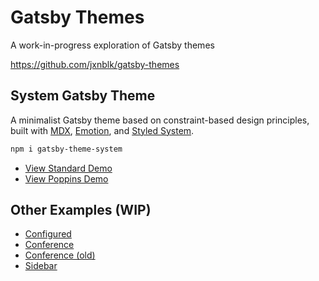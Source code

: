 
# Gatsby Themes

A work-in-progress exploration of Gatsby themes

https://github.com/jxnblk/gatsby-themes

## System Gatsby Theme

A minimalist Gatsby theme based on constraint-based design principles, built with [MDX][], [Emotion][], and [Styled System][].

```sh
npm i gatsby-theme-system
```

- [View Standard Demo](/examples/system)
- [View Poppins Demo](/examples/system-poppins)

## Other Examples (WIP)

- [Configured](/examples/configured)
- [Conference](/examples/conf)
- [Conference (old)](/examples/conference)
- [Sidebar](/examples/fullwidth-sidebar)

[mdx]: https://mdxjs.com
[emotion]: https://emotion.sh
[styled-system]: https://styled-system.com
[styled system]: https://styled-system.com
